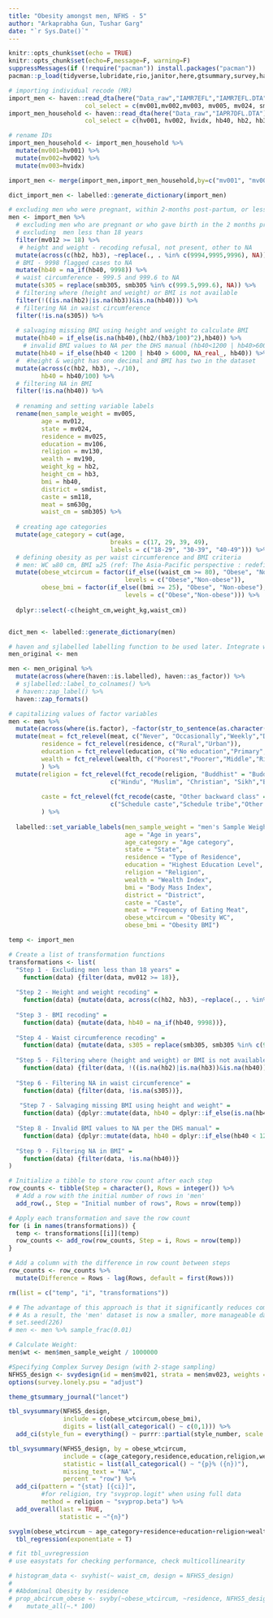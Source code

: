 ```yaml
---
title: "Obesity amongst men, NFHS - 5"
author: "Arkaprabha Gun, Tushar Garg"
date: "`r Sys.Date()`"
---
```


```r
knitr::opts_chunk$set(echo = TRUE)
knitr::opts_chunk$set(echo=F,message=F, warning=F)
suppressMessages(if (!require("pacman")) install.packages("pacman"))
pacman::p_load(tidyverse,lubridate,rio,janitor,here,gtsummary,survey,haven,labelled,sjlabelled)
```

```r
# importing individual recode (MR)
import_men <- haven::read_dta(here("Data_raw","IAMR7EFL","IAMR7EFL.DTA"), 
                     col_select = c(mv001,mv002,mv003, mv005, mv024, smdist, mv012, mv025, mv106, mv130, sm118, mv190, sm630g, smb305,mv021,mv023))
import_men_household <- haven::read_dta(here("Data_raw","IAPR7DFL.DTA"), 
                     col_select = c(hv001, hv002, hvidx, hb40, hb2, hb3 ))

```

```r
# rename IDs
import_men_household <- import_men_household %>%
  mutate(mv001=hv001) %>%
  mutate(mv002=hv002) %>%
  mutate(mv003=hvidx) 

import_men <- merge(import_men,import_men_household,by=c("mv001", "mv002", "mv003"))

```

```r

dict_import_men <- labelled::generate_dictionary(import_men)

# excluding men who were pregnant, within 2-months post-partum, or less than 18 years of age
men <- import_men %>% 
  # excluding men who are pregnant or who gave birth in the 2 months preceding the date of the interview (v213 ≠ 1 and (v208 = 0 or b19_01 >= 2)), logic from DHS repo for men: https://github.com/DHSProgram/DHS-Indicators-R/blob/main/Chap11_NT/NT_WM_NUT.R
  # excluding  men less than 18 years
  filter(mv012 >= 18) %>% 
   # height and weight - recoding refusal, not present, other to NA
  mutate(across(c(hb2, hb3), ~replace(., . %in% c(9994,9995,9996), NA))) %>% 
  # BMI - 9998 flagged cases to NA
  mutate(hb40 = na_if(hb40, 9998)) %>% 
  # waist circumference - 999.5 and 999.6 to NA
  mutate(s305 = replace(smb305, smb305 %in% c(999.5,999.6), NA)) %>% 
  # filtering where (height and weight) or BMI is not available
  filter(!((is.na(hb2)|is.na(hb3))&is.na(hb40))) %>% 
  # filtering NA in waist circumference
  filter(!is.na(s305)) %>% 
  
  # salvaging missing BMI using height and weight to calculate BMI
  mutate(hb40 = if_else(is.na(hb40),(hb2/(hb3/100)^2),hb40)) %>% 
    # invalid BMI values to NA per the DHS manual (hb40<1200 | hb40>6000)
  mutate(hb40 = if_else(hb40 < 1200 | hb40 > 6000, NA_real_, hb40)) %>% 
  #  #height & weight has one decimal and BMI has two in the dataset
  mutate(across(c(hb2, hb3), ~./10),
         hb40 = hb40/100) %>%
  # filtering NA in BMI
  filter(!is.na(hb40)) %>% 
  
  # renaming and setting variable labels
  rename(men_sample_weight = mv005,
         age = mv012,
         state = mv024,
         residence = mv025,
         education = mv106,
         religion = mv130,
         wealth = mv190,
         weight_kg = hb2,
         height_cm = hb3,
         bmi = hb40,
         district = smdist,
         caste = sm118,
         meat = sm630g,
         waist_cm = smb305) %>%
  
  # creating age categories
  mutate(age_category = cut(age, 
                            breaks = c(17, 29, 39, 49), 
                            labels = c("18-29", "30-39", "40-49"))) %>% 
  # defining obesity as per waist circumference and BMI criteria 
  # men: WC ≥80 cm, BMI ≥25 (ref: The Asia-Pacific perspective : redefining obesity and its treatment,2000)
  mutate(obese_wtcircum = factor(if_else((waist_cm >= 80), "Obese", "Non-obese"),
                                levels = c("Obese","Non-obese")),
         obese_bmi = factor(if_else((bmi >= 25), "Obese", "Non-obese"),
                                levels = c("Obese","Non-obese"))) %>% 
  
  dplyr::select(-c(height_cm,weight_kg,waist_cm))


dict_men <- labelled::generate_dictionary(men)

# haven and sjlabelled labelling function to be used later. Integrate with the men code above.
men_original <- men

men <- men_original %>% 
  mutate(across(where(haven::is.labelled), haven::as_factor)) %>%
  # sjlabelled::label_to_colnames() %>%
  # haven::zap_label() %>%
  haven::zap_formats() 

# capitalizing values of factor variables
men <- men %>%
  mutate(across(where(is.factor), ~factor(str_to_sentence(as.character(.))))) %>% 
  mutate(meat = fct_relevel(meat, c("Never", "Occasionally","Weekly","Daily")),
         residence = fct_relevel(residence, c("Rural","Urban")),
         education = fct_relevel(education, c("No education","Primary","Secondary","Higher")),
         wealth = fct_relevel(wealth, c("Poorest","Poorer","Middle","Richer","Richest"))
         ) %>% 
  mutate(religion = fct_relevel(fct_recode(religion, "Buddhist" = "Buddhist / neo-buddhist", "Parsi" = "Parsi / zoroastrian"), 
                            c("Hindu", "Muslim", "Christian", "Sikh","Buddhist","Jain","Parsi","Jewish","Other","No religion")),
         
         caste = fct_relevel(fct_recode(caste, "Other backward class" = "Obc"), 
                            c("Schedule caste","Schedule tribe","Other backward class","Don't know","None of them" )),
         ) %>% 
  
  labelled::set_variable_labels(men_sample_weight = "men's Sample Weight",
                                age = "Age in years",
                                age_category = "Age category",
                                state = "State",
                                residence = "Type of Residence",
                                education = "Highest Education Level",
                                religion = "Religion",
                                wealth = "Wealth Index",
                                bmi = "Body Mass Index",
                                district = "District",
                                caste = "Caste",
                                meat = "Frequency of Eating Meat",
                                obese_wtcircum = "Obesity WC",
                                obese_bmi = "Obesity BMI") 

```

```r
temp <- import_men

# Create a list of transformation functions
transformations <- list(
  "Step 1 - Excluding men less than 18 years" = 
    function(data) {filter(data, mv012 >= 18)},
  
  "Step 2 - Height and weight recoding" = 
    function(data) {mutate(data, across(c(hb2, hb3), ~replace(., . %in% c(9995, 9996, 9994), NA)))},
  
  "Step 3 - BMI recoding" = 
    function(data) {mutate(data, hb40 = na_if(hb40, 9998))},
  
  "Step 4 - Waist circumference recoding" = 
    function(data) {mutate(data, s305 = replace(smb305, smb305 %in% c(999.5, 999.6), NA))},
  
  "Step 5 - Filtering where (height and weight) or BMI is not available" = 
    function(data) {filter(data, !((is.na(hb2)|is.na(hb3))&is.na(hb40)))},
  
  "Step 6 - Filtering NA in waist circumference" = 
    function(data) {filter(data, !is.na(s305))},
  
   "Step 7 - Salvaging missing BMI using height and weight" = 
    function(data) {dplyr::mutate(data, hb40 = dplyr::if_else(is.na(hb40), round(hb2 / (hb3 / 100) ^ 2, 2), hb40))},
  
  "Step 8 - Invalid BMI values to NA per the DHS manual" = 
    function(data) {dplyr::mutate(data, hb40 = dplyr::if_else(hb40 < 1200 | hb40 > 6000, NA, hb40))},
  
  "Step 9 - Filtering NA in BMI" = 
    function(data) {filter(data, !is.na(hb40))}
)

# Initialize a tibble to store row count after each step
row_counts <- tibble(Step = character(), Rows = integer()) %>% 
  # Add a row with the initial number of rows in 'men'
  add_row(., Step = "Initial number of rows", Rows = nrow(temp))

# Apply each transformation and save the row count
for (i in names(transformations)) {
  temp <- transformations[[i]](temp)
  row_counts <- add_row(row_counts, Step = i, Rows = nrow(temp))
}

# Add a column with the difference in row count between steps
row_counts <- row_counts %>%
  mutate(Difference = Rows - lag(Rows, default = first(Rows)))

rm(list = c("temp", "i", "transformations"))
```

```r
# # The advantage of this approach is that it significantly reduces computation time when setting up and testing the code.
# # As a result, the 'men' dataset is now a smaller, more manageable dataset
# set.seed(226) 
# men <- men %>% sample_frac(0.01)
```

```r
# Calculate Weight:
men$wt <- men$men_sample_weight / 1000000

#Specifying Complex Survey Design (with 2-stage sampling)
NFHS5_design <- svydesign(id = men$mv021, strata = men$mv023, weights = men$wt, data = men, nest = TRUE)
options(survey.lonely.psu = "adjust")
```

```r
theme_gtsummary_journal("lancet")

tbl_svysummary(NFHS5_design, 
               include = c(obese_wtcircum,obese_bmi),
               digits = list(all_categorical() ~ c(0,1))) %>% 
  add_ci(style_fun = everything() ~ purrr::partial(style_number, scale = 100, digits = 1))

tbl_svysummary(NFHS5_design, by = obese_wtcircum, 
               include = c(age_category,residence,education,religion,wealth,caste,meat),
               statistic = list(all_categorical() ~ "{p}% ({n})"),
               missing_text = "NA",
               percent = "row") %>% 
  add_ci(pattern = "{stat} [{ci}]",
         #for religion, try "svyprop.logit" when using full data
         method = religion ~ "svyprop.beta") %>% 
  add_overall(last = TRUE,
              statistic = ~"{n}")
```

```r
svyglm(obese_wtcircum ~ age_category+residence+education+religion+wealth+caste+meat, design=NFHS5_design, data = men, family = binomial()) %>% 
  tbl_regression(exponentiate = T)

# fit tbl_uvregression
# use easystats for checking performance, check multicollinearity

```

```r
# histogram_data <- svyhist(~ waist_cm, design = NFHS5_design)
# 
# #Abdominal Obesity by residence
# prop_abcircum_obese <- svyby(~obese_wtcircum, ~residence, NFHS5_design, svymean, prop = "weights", na.rm = TRUE, multicore = TRUE, vartype = c("se", "ci")) %>% 
#    mutate_all(~.* 100)
```

